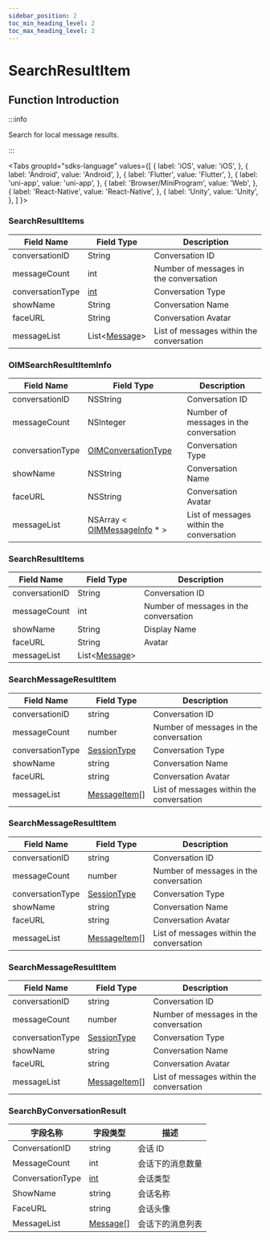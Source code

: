 ```yaml
---
sidebar_position: 2
toc_min_heading_level: 2
toc_max_heading_level: 2
---
```


# SearchResultItem

## Function Introduction

:::info

Search for local message results.

:::

<Tabs
groupId="sdks-language"
values={[
{ label: 'iOS', value: 'iOS', },
{ label: 'Android', value: 'Android', },
{ label: 'Flutter', value: 'Flutter', },
{ label: 'uni-app', value: 'uni-app', },
{ label: 'Browser/MiniProgram', value: 'Web', },
{ label: 'React-Native', value: 'React-Native', },
{ label: 'Unity', value: 'Unity', },
]
}>

<TabItem value="Flutter">

### SearchResultItems

| Field Name       | Field Type                                               | Description                                 |
| ---------------- | -------------------------------------------------------- | ------------------------------------------- |
| conversationID   | String                                                   | Conversation ID                             |
| messageCount     | int                                                      | Number of messages in the conversation      |
| conversationType | [int](/enum/conversationType.mdx)                        | Conversation Type                           |
| showName         | String                                                   | Conversation Name                           |
| faceURL          | String                                                   | Conversation Avatar                         |
| messageList      | List<[Message](/class/message/messageInfo.mdx)> | List of messages within the conversation    |

</TabItem>

<TabItem value="iOS">

### OIMSearchResultItemInfo

| Field Name       | Field Type                                                           | Description                                 |
| ---------------- | -------------------------------------------------------------------- | ------------------------------------------- |
| conversationID   | NSString                                                             | Conversation ID                             |
| messageCount     | NSInteger                                                            | Number of messages in the conversation      |
| conversationType | [OIMConversationType](/enum/conversationType.mdx)            | Conversation Type                           |
| showName         | NSString                                                             | Conversation Name                           |
| faceURL          | NSString                                                             | Conversation Avatar                         |
| messageList      | NSArray < [OIMMessageInfo](/class/message/messageInfo.mdx) \* > | List of messages within the conversation    |

</TabItem>

<TabItem value="Android">

### SearchResultItems

| Field Name       | Field Type                                               | Description                                 |
| ---------------- | -------------------------------------------------------- | ------------------------------------------- |
| conversationID   | String                                                   | Conversation ID                             |
| messageCount     | int                                                      | Number of messages in the conversation      |
| showName         | String                                                   | Display Name                                |
| faceURL          | String                                                   | Avatar                                      |
| messageList      | List<[Message](/class/message/messageInfo.mdx)> |

</TabItem>

<TabItem value="Web">

### SearchMessageResultItem

| Field Name       | Field Type                                               | Description                                 |
| ---------------- | -------------------------------------------------------- | ------------------------------------------- |
| conversationID   | string                                                   | Conversation ID                             |
| messageCount     | number                                                   | Number of messages in the conversation      |
| conversationType | [SessionType](/enum/conversationType.mdx)        | Conversation Type                           |
| showName         | string                                                   | Conversation Name                           |
| faceURL          | string                                                   | Conversation Avatar                         |
| messageList      | [MessageItem](/class/message/messageInfo.mdx)[] | List of messages within the conversation    |

</TabItem>

<TabItem value="uni-app">

### SearchMessageResultItem

| Field Name       | Field Type                                               | Description                                 |
| ---------------- | -------------------------------------------------------- | ------------------------------------------- |
| conversationID   | string                                                   | Conversation ID                             |
| messageCount     | number                                                   | Number of messages in the conversation      |
| conversationType | [SessionType](/enum/conversationType.mdx)        | Conversation Type                           |
| showName         | string                                                   | Conversation Name                           |
| faceURL          | string                                                   | Conversation Avatar                         |
| messageList      | [MessageItem](/class/message/messageInfo.mdx)[] | List of messages within the conversation    |

</TabItem>

<TabItem value="React-Native">

### SearchMessageResultItem

| Field Name       | Field Type                                               | Description                                 |
| ---------------- | -------------------------------------------------------- | ------------------------------------------- |
| conversationID   | string                                                   | Conversation ID                             |
| messageCount     | number                                                   | Number of messages in the conversation      |
| conversationType | [SessionType](/enum/conversationType.mdx)        | Conversation Type                           |
| showName         | string                                                   | Conversation Name                           |
| faceURL          | string                                                   | Conversation Avatar                         |
| messageList      | [MessageItem](/class/message/messageInfo.mdx)[] | List of messages within the conversation    |

</TabItem>

<TabItem value="Unity">

### SearchByConversationResult

| 字段名称         | 字段类型                                                 | 描述                                                             |
| ---------------- | -------------------------------------------------------- | ---------------------------------------------------------------- |
| ConversationID   | string                                                   | 会话 ID                                                          |
| MessageCount     | int                                                      | 会话下的消息数量                                             |
| ConversationType | [int](/enum/conversationType.mdx)                                                      | 会话类型  |
| ShowName         | string                                                   | 会话名称                                                           |
| FaceURL          | string                                                   | 会话头像                                                             |
| MessageList      | [Message](/class/message/messageInfo.mdx)[] |  会话下的消息列表                                                                |

</TabItem>

</Tabs>